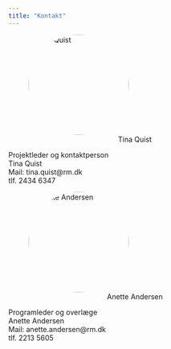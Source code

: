 ```yaml
---
title: "Kontakt"
---
```


```{=html}
<style>
.profile-picture {
  display: inline-block;
  border-radius: 50%;
  object-fit: cover;
  width: 200px;
  height: 200px;
}

figcaption {
  text-align: center;
}
</style>
```

::: {layout-ncol="2"}
![Tina Quist](/images/tina.jpg){.profile-picture}

Projektleder og kontaktperson\
Tina Quist\
Mail: tina.quist\@rm.dk\
tlf. 2434 6347
:::

::: {layout-ncol="2"}
![Anette Andersen](/images/anette.png){.profile-picture}

Programleder og overlæge\
Anette Andersen\
Mail: anette.andersen\@rm.dk\
tlf. 2213 5605
:::
